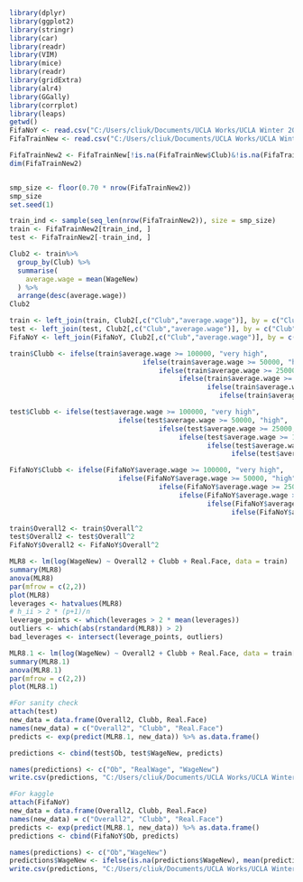 

```{r, echo = FALSE}
library(dplyr)
library(ggplot2)
library(stringr)
library(car)
library(readr)
library(VIM)
library(mice)
library(readr)
library(gridExtra)
library(alr4)
library(GGally)
library(corrplot)
library(leaps)
getwd()
FifaNoY <- read.csv("C:/Users/cliuk/Documents/UCLA Works/UCLA Winter 2020/Stats 101A/Project/Project Attempts/FifaNoY.csv", stringsAsFactors = FALSE)
FifaTrainNew <- read.csv("C:/Users/cliuk/Documents/UCLA Works/UCLA Winter 2020/Stats 101A/Project/Project Attempts/FifaTrainNew.csv", stringsAsFactors = FALSE)

FifaTrainNew2 <- FifaTrainNew[!is.na(FifaTrainNew$Club)&!is.na(FifaTrainNew$Overall)&!is.na(FifaTrainNew$International.Reputation)&!is.na(FifaTrainNew$Nationality)&!is.na(FifaTrainNew$Real),]
dim(FifaTrainNew2)


smp_size <- floor(0.70 * nrow(FifaTrainNew2))
smp_size
set.seed(1)

train_ind <- sample(seq_len(nrow(FifaTrainNew2)), size = smp_size)
train <- FifaTrainNew2[train_ind, ]
test <- FifaTrainNew2[-train_ind, ]

Club2 <- train%>%
  group_by(Club) %>%
  summarise(
    average.wage = mean(WageNew)
  ) %>%
  arrange(desc(average.wage))
Club2

train <- left_join(train, Club2[,c("Club","average.wage")], by = c("Club" = "Club"))
test <- left_join(test, Club2[,c("Club","average.wage")], by = c("Club" = "Club"))
FifaNoY <- left_join(FifaNoY, Club2[,c("Club","average.wage")], by = c("Club" = "Club"))

train$Clubb <- ifelse(train$average.wage >= 100000, "very high", 
                                 ifelse(train$average.wage >= 50000, "high",       
                                     ifelse(train$average.wage >= 25000, "mid-high", 
                                          ifelse(train$average.wage >= 10000, "mid", 
                                                 ifelse(train$average.wage >= 5000, "mid-low",
                                                    ifelse(train$average.wage >= 2000, "low", "very low"))))))

test$Clubb <- ifelse(test$average.wage >= 100000, "very high", 
                           ifelse(test$average.wage >= 50000, "high",       
                                     ifelse(test$average.wage >= 25000, "mid-high", 
                                          ifelse(test$average.wage >= 10000, "mid",
                                                 ifelse(test$average.wage >= 5000, "mid-low",
                                                       ifelse(test$average.wage >= 2000, "low", "very low"))))))

FifaNoY$Clubb <- ifelse(FifaNoY$average.wage >= 100000, "very high", 
                           ifelse(FifaNoY$average.wage >= 50000, "high",       
                                     ifelse(FifaNoY$average.wage >= 25000, "mid-high", 
                                          ifelse(FifaNoY$average.wage >= 10000, "mid",
                                                 ifelse(FifaNoY$average.wage >= 5000, "mid-low",
                                                       ifelse(FifaNoY$average.wage >= 2000, "low", "very low"))))))

train$Overall2 <- train$Overall^2
test$Overall2 <- test$Overall^2
FifaNoY$Overall2 <- FifaNoY$Overall^2

MLR8 <- lm(log(WageNew) ~ Overall2 + Clubb + Real.Face, data = train)
summary(MLR8)
anova(MLR8)
par(mfrow = c(2,2))
plot(MLR8)
leverages <- hatvalues(MLR8)
# h_ii > 2 * (p+1)/n
leverage_points <- which(leverages > 2 * mean(leverages))
outliers <- which(abs(rstandard(MLR8)) > 2)
bad_leverages <- intersect(leverage_points, outliers)

MLR8.1 <- lm(log(WageNew) ~ Overall2 + Clubb + Real.Face, data = train[-bad_leverages,])
summary(MLR8.1)
anova(MLR8.1)
par(mfrow = c(2,2))
plot(MLR8.1)

#For sanity check
attach(test)
new_data = data.frame(Overall2, Clubb, Real.Face)
names(new_data) = c("Overall2", "Clubb", "Real.Face")
predicts <- exp(predict(MLR8.1, new_data)) %>% as.data.frame()

predictions <- cbind(test$Ob, test$WageNew, predicts)

names(predictions) <- c("Ob", "RealWage", "WageNew")
write.csv(predictions, "C:/Users/cliuk/Documents/UCLA Works/UCLA Winter 2020/Stats 101A/Project/Project Attempts/Attempt6.csv", row.names = FALSE)

#For kaggle
attach(FifaNoY)
new_data = data.frame(Overall2, Clubb, Real.Face)
names(new_data) = c("Overall2", "Clubb", "Real.Face")
predicts <- exp(predict(MLR8.1, new_data)) %>% as.data.frame()
predictions <- cbind(FifaNoY$Ob, predicts)

names(predictions) <- c("Ob","WageNew")
predictions$WageNew <- ifelse(is.na(predictions$WageNew), mean(predictions$WageNew, na.rm = TRUE), predictions$WageNew)
write.csv(predictions, "C:/Users/cliuk/Documents/UCLA Works/UCLA Winter 2020/Stats 101A/Project/Project Attempts/Kaggle6.csv", row.names = FALSE)
```